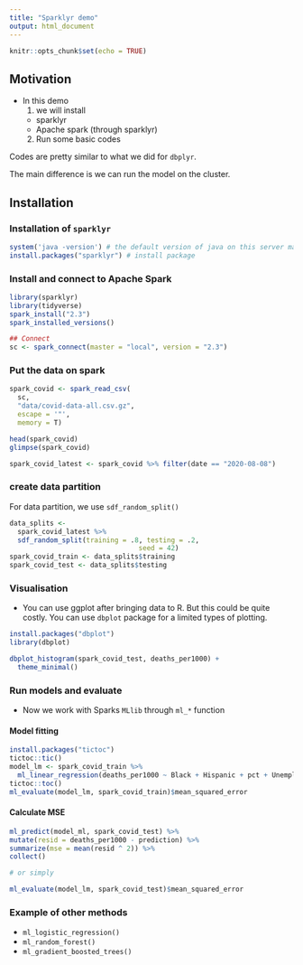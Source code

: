 ---
title: "Sparklyr demo"
output: html_document
---

```{r setup, include=FALSE}
knitr::opts_chunk$set(echo = TRUE)
```

## Motivation

- In this demo 
  1. we will install 
    - sparklyr
    - Apache spark (through sparklyr)
  2. Run some basic codes
  
Codes are pretty similar to what we did for `dbplyr`. 

The main difference is we can run the model on the cluster.

## Installation


### Installation of `sparklyr`
```{r}
system('java -version') # the default version of java on this server matches
install.packages("sparklyr") # install package
```

### Install and connect to Apache Spark

```{r}
library(sparklyr)
library(tidyverse)
spark_install("2.3")
spark_installed_versions()

## Connect
sc <- spark_connect(master = "local", version = "2.3")
```

### Put the data on spark

```{r}
spark_covid <- spark_read_csv(
  sc, 
  "data/covid-data-all.csv.gz",
  escape = '"',
  memory = T)

head(spark_covid)
glimpse(spark_covid)

spark_covid_latest <- spark_covid %>% filter(date == "2020-08-08") 
```

### create data partition

For data partition, we use `sdf_random_split()` 

```{r}
data_splits <- 
  spark_covid_latest %>%
  sdf_random_split(training = .8, testing = .2,
                                seed = 42)
spark_covid_train <- data_splits$training
spark_covid_test <- data_splits$testing
```


### Visualisation 

- You can use ggplot after bringing data to R. But this could be quite costly. You can use `dbplot` package for a limited types of plotting.

```{r}
install.packages("dbplot")
library(dbplot)

dbplot_histogram(spark_covid_test, deaths_per1000) + 
  theme_minimal()
```

### Run models and evaluate

- Now we work with Sparks `MLlib` through `ml_*` function

#### Model fitting

```{r}
install.packages("tictoc")
tictoc::tic()
model_lm <- spark_covid_train %>% 
  ml_linear_regression(deaths_per1000 ~ Black + Hispanic + pct + Unemployment)
tictoc::toc()
ml_evaluate(model_lm, spark_covid_train)$mean_squared_error
```

#### Calculate MSE

```{r}

ml_predict(model_ml, spark_covid_test) %>%
mutate(resid = deaths_per1000 - prediction) %>%
summarize(mse = mean(resid ^ 2)) %>%
collect()

# or simply

ml_evaluate(model_lm, spark_covid_test)$mean_squared_error

```


### Example of other methods

- `ml_logistic_regression()`
- `ml_random_forest()`
- `ml_gradient_boosted_trees()`
